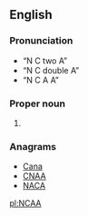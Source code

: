 ==English==

===Pronunciation===
* “N C two A”
* “N C double A”
* “N C A A”

===Proper noun===
{{en-proper noun}}

# {{context|sports}} {{initialism of|{{w|National Collegiate Athletic Association}}}}

===Anagrams===
* [[Cana#English|Cana]]
* [[CNAA#English|CNAA]]
* [[NACA#English|NACA]]

[[pl:NCAA]]